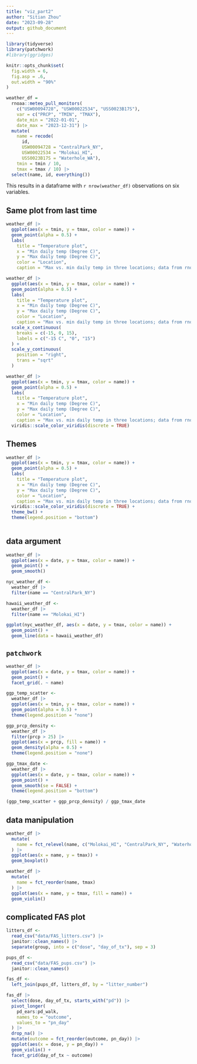 ```yaml
---
title: "viz_part2"
author: "Sitian Zhou"
date: "2023-09-28"
output: github_document
---
```



```r
library(tidyverse)
library(patchwork)
#library(ggridges)

knitr::opts_chunk$set(
  fig.width = 6,
  fig.asp = .6,
  out.width = "90%"
)
```


```r
weather_df = 
  rnoaa::meteo_pull_monitors(
    c("USW00094728", "USW00022534", "USS0023B17S"),
    var = c("PRCP", "TMIN", "TMAX"), 
    date_min = "2022-01-01",
    date_max = "2023-12-31") |>
  mutate(
    name = recode(
      id, 
      USW00094728 = "CentralPark_NY", 
      USW00022534 = "Molokai_HI",
      USS0023B17S = "Waterhole_WA"),
    tmin = tmin / 10,
    tmax = tmax / 10) |>
  select(name, id, everything())
```

This results in a dataframe with `r nrow(weather_df)` observations on six variables.


## Same plot from last time

```r
weather_df |> 
  ggplot(aes(x = tmin, y = tmax, color = name)) +
  geom_point(alpha = 0.5) +
  labs(
    title = "Temperature plot",
    x = "Min daily temp (Degree C)",
    y = "Max daily temp (Degree C)",
    color = "Location",
    caption = "Max vs. min daily temp in three locations; data from rnoaa")
```


```r
weather_df |> 
  ggplot(aes(x = tmin, y = tmax, color = name)) +
  geom_point(alpha = 0.5) +
  labs(
    title = "Temperature plot",
    x = "Min daily temp (Degree C)",
    y = "Max daily temp (Degree C)",
    color = "Location",
    caption = "Max vs. min daily temp in three locations; data from rnoaa") +
  scale_x_continuous(
    breaks = c(-15, 0, 15),
    labels = c("-15 C", "0", "15")
  ) +
  scale_y_continuous(
    position = "right",
    trans = "sqrt"
  )

```



```r
weather_df |> 
  ggplot(aes(x = tmin, y = tmax, color = name)) +
  geom_point(alpha = 0.5) +
  labs(
    title = "Temperature plot",
    x = "Min daily temp (Degree C)",
    y = "Max daily temp (Degree C)",
    color = "Location",
    caption = "Max vs. min daily temp in three locations; data from rnoaa") +
  viridis::scale_color_viridis(discrete = TRUE)
```

## Themes

```r
weather_df |> 
  ggplot(aes(x = tmin, y = tmax, color = name)) +
  geom_point(alpha = 0.5) +
  labs(
    title = "Temperature plot",
    x = "Min daily temp (Degree C)",
    y = "Max daily temp (Degree C)",
    color = "Location",
    caption = "Max vs. min daily temp in three locations; data from rnoaa") +
  viridis::scale_color_viridis(discrete = TRUE) +
  theme_bw() +
  theme(legend.position = "bottom")
  
```

## data argument

```r
weather_df |> 
  ggplot(aes(x = date, y = tmax, color = name)) +
  geom_point() +
  geom_smooth()

nyc_weather_df <-
  weather_df |> 
  filter(name == "CentralPark_NY")

hawaii_weather_df <-
  weather_df |> 
  filter(name == "Molokai_HI")

ggplot(nyc_weather_df, aes(x = date, y = tmax, color = name)) +
  geom_point() +
  geom_line(data = hawaii_weather_df)
```

## `patchwork`

```r
weather_df |> 
  ggplot(aes(x = date, y = tmax, color = name)) +
  geom_point() +
  facet_grid(. ~ name)
```



```r
ggp_temp_scatter <-
  weather_df |> 
  ggplot(aes(x = tmin, y = tmax, color = name)) +
  geom_point(alpha = 0.5) +
  theme(legend.position = "none")

ggp_prcp_density <-
  weather_df |> 
  filter(prcp > 25) |> 
  ggplot(aes(x = prcp, fill = name)) +
  geom_density(alpha = 0.5) +
  theme(legend.position = "none")

ggp_tmax_date <-
  weather_df |> 
  ggplot(aes(x = date, y = tmax, color = name)) +
  geom_point() +
  geom_smooth(se = FALSE) +
  theme(legend.position = "bottom")

(ggp_temp_scatter + ggp_prcp_density) / ggp_tmax_date


```

## data manipulation

```r
weather_df |> 
  mutate(
    name = fct_relevel(name, c("Molokai_HI", "CentralPark_NY", "Waterhole_WA"))
  ) |> 
  ggplot(aes(x = name, y = tmax)) +
  geom_boxplot()

weather_df |> 
  mutate(
    name = fct_reorder(name, tmax)
  ) |> 
  ggplot(aes(x = name, y = tmax, fill = name)) +
  geom_violin()

```


## complicated FAS plot

```r
litters_df <-
  read_csv("data/FAS_litters.csv") |> 
  janitor::clean_names() |> 
  separate(group, into = c("dose", "day_of_tx"), sep = 3)

pups_df <-
  read_csv("data/FAS_pups.csv") |> 
  janitor::clean_names()

fas_df <-
  left_join(pups_df, litters_df, by = "litter_number")

fas_df |> 
  select(dose, day_of_tx, starts_with("pd")) |> 
  pivot_longer(
    pd_ears:pd_walk,
    names_to = "outcome", 
    values_to = "pn_day"
  ) |> 
  drop_na() |>
  mutate(outcome = fct_reorder(outcome, pn_day)) |> 
  ggplot(aes(x = dose, y = pn_day)) +
  geom_violin() +
  facet_grid(day_of_tx ~ outcome)
  
```








